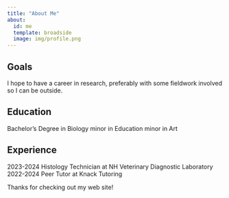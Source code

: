 ```yaml
---
title: "About Me"
about:
  id: me
  template: broadside
  image: img/profile.png
---
```


:::{#me}

## Goals
I hope to have a career in research, preferably with some fieldwork involved so I can be outside. 

## Education
Bachelor's Degree in Biology
minor in Education
minor in Art

## Experience
2023-2024 Histology Technician at NH Veterinary Diagnostic Laboratory
2022-2024 Peer Tutor at Knack Tutoring

:::

Thanks for checking out my web site!
